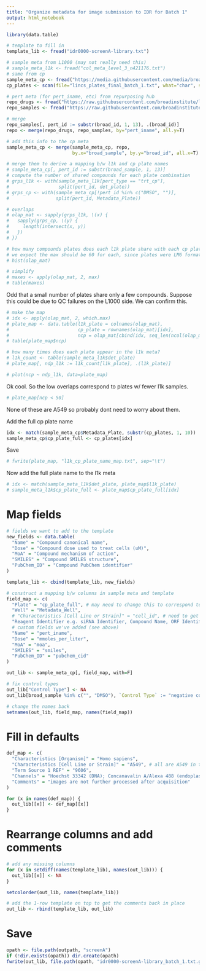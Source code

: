 ```yaml
---
title: "Organize metadata for image submission to IDR for Batch 1"
output: html_notebook
---
```


```r
library(data.table)
```

```r
# template to fill in
template_lib <- fread("idr0000-screenA-library.txt")
```

```r
# sample meta from L1000 (may not really need this)
# sample_meta_l1k <- fread("col_meta_level_3_n421176.txt")
# same from cp
sample_meta_cp <- fread("https://media.githubusercontent.com/media/broadinstitute/lincs-cell-painting/b00a81c2bd1af73283ddd579aafb42eda50b53f9/profiles/cell_count/2016_04_01_a549_48hr_batch1_metadata_cell_count_summary.tsv.gz")
cp_plates <- scan(file="lincs_plates_final_batch_1.txt", what="char", sep="\n")
```

```r
# pert meta (for pert_iname, etc) from repurposing hub
repo_drugs <- fread("https://raw.githubusercontent.com/broadinstitute/lincs-cell-painting/b00a81c2bd1af73283ddd579aafb42eda50b53f9/metadata/moa/clue/repurposing_drugs_20200324.txt", skip=9)
repo_samples <- fread("https://raw.githubusercontent.com/broadinstitute/lincs-cell-painting/b00a81c2bd1af73283ddd579aafb42eda50b53f9/metadata/moa/clue/repurposing_samples_20200324.txt", skip=9)
```

```r
# merge
repo_samples[, pert_id := substr(broad_id, 1, 13), .(broad_id)]
repo <- merge(repo_drugs, repo_samples, by="pert_iname", all.y=T)
```

```r
# add this info to the cp meta
sample_meta_cp <- merge(sample_meta_cp, repo,
                        by.x="broad_sample", by.y="broad_id", all.x=T)
```


```r
# merge them to derive a mapping b/w l1k and cp plate names
# sample_meta_cp[, pert_id := substr(broad_sample, 1, 13)]
# compute the number of shared compounds for each plate combination
# grps_l1k <- with(sample_meta_l1k[pert_type == "trt_cp"],
#                  split(pert_id, det_plate))
# grps_cp <- with(sample_meta_cp[!pert_id %in% c("DMSO", "")],
#                 split(pert_id, Metadata_Plate))
```

```r
# overlaps
# olap_mat <- sapply(grps_l1k, \(x) {
#   sapply(grps_cp, \(y) {
#     length(intersect(x, y))
#   })
# })
```

```r
# how many compounds plates does each l1k plate share with each cp plate?
# we expect the max should be 60 for each, since plates were LM6 format
# hist(olap_mat)
```

```r
# simplify
# maxes <- apply(olap_mat, 2, max)
# table(maxes)
```
Odd that a small number of plates share only a few compounds. Suppose this could be due to QC failures on the L1000 side. We can confirm this.

```r
# make the map
# idx <- apply(olap_mat, 2, which.max)
# plate_map <- data.table(l1k_plate = colnames(olap_mat),
#                         cp_plate = rownames(olap_mat)[idx],
#                         ncp = olap_mat[cbind(idx, seq_len(ncol(olap_mat)))])
# table(plate_map$ncp)
```

```r
# how many times does each plate appear in the l1k meta?
# l1k_count <- table(sample_meta_l1k$det_plate)
# plate_map[, ndp_l1k := l1k_count[l1k_plate], .(l1k_plate)]
```

```r
# plot(ncp ~ ndp_l1k, data=plate_map)
```

Ok cool. So the low overlaps correspond to plates w/ fewer l1k samples.

```r
# plate_map[ncp < 50]
```

None of these are A549 so probably dont need to worry about them.

Add the full cp plate name

```r
idx <- match(sample_meta_cp$Metadata_Plate, substr(cp_plates, 1, 10))
sample_meta_cp$cp_plate_full <- cp_plates[idx]
```

Save

```r
# fwrite(plate_map, "l1k_cp_plate_name_map.txt", sep="\t")
```

Now add the full plate name to the l1k meta

```r
# idx <- match(sample_meta_l1k$det_plate, plate_map$l1k_plate)
# sample_meta_l1k$cp_plate_full <- plate_map$cp_plate_full[idx]
```

# Map fields

```r
# fields we want to add to the template
new_fields <- data.table(
  "Name" = "Compound canonical name",
  "Dose" = "Compound dose used to treat cells (uM)",
  "MoA" = "Compound mechanism of action",
  "SMILES" = "Compound SMILES structure",
  "PubChem_ID" = "Compound PubChem identifier"
)
```

```r
template_lib <- cbind(template_lib, new_fields)
```

```r
# construct a mapping b/w columns in sample meta and template
field_map <- c(
  "Plate" = "cp_plate_full", # may need to change this to correspond to image directory names
  "Well" = "Metadata_Well",
  # "Characteristics [Cell Line or Strain]" = "cell_id", # need to get this info from Shantanu
  "Reagent Identifier e.g. siRNA Identifier, Compound Name, ORF Identifier" = "broad_sample",
  # custom fields we've added (see above)
  "Name" = "pert_iname",
  "Dose" = "mmoles_per_liter",
  "MoA" = "moa",
  "SMILES" = "smiles",
  "PubChem_ID" = "pubchem_cid"
)
```

```r
out_lib <- sample_meta_cp[, field_map, with=F]
```

```r
# fix control types
out_lib["Control Type"] <- NA
out_lib[broad_sample %in% c("", "DMSO"), `Control Type` := "negative control"]
```

```r
# change the names back
setnames(out_lib, field_map, names(field_map))
```

# Fill in defaults

```r
def_map <- c(
  "Characteristics [Organism]" = "Homo sapiens",
  "Characteristics [Cell Line or Strain]" = "A549", # all are A549 in this batch
  "Term Source 1 REF" = "9606",
  "Channels" = "Hoechst 33342 (DNA); Concanavalin A/Alexa 488 (endoplasmic reticulum); 488 Long (nucleoli and cytoplasmic RNA); Phalloidin/Alexa 568 and wheat-germ agglutinin/Alexa 555 (actin cytoskeleton, golgi, and plasma membrane (AGP)); MitoTracker Deep Red/Alexa 647 (mitochondria)",
  "Comments" = "images are not further processed after acquisition"
)
```

```r
for (x in names(def_map)) {
  out_lib[[x]] <- def_map[[x]]
}
```

# Rearrange columns and add comments

```r
# add any missing columns
for (x in setdiff(names(template_lib), names(out_lib))) {
  out_lib[[x]] <- NA
}
```

```r
setcolorder(out_lib, names(template_lib))
```

```r
# add the 1-row template on top to get the comments back in place
out_lib <- rbind(template_lib, out_lib)
```

# Save

```r
opath <- file.path(outpath, "screenA")
if (!dir.exists(opath)) dir.create(opath)
fwrite(out_lib, file.path(opath, "idr0000-screenA-library_batch_1.txt.gz"), sep="\t")
```
